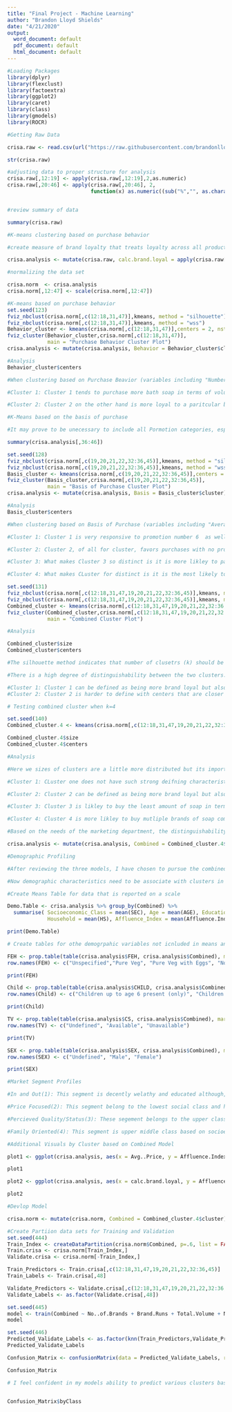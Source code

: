 ```yaml
---
title: "Final Project - Machine Learning"
author: "Brandon Lloyd Shields"
date: "4/21/2020"
output:
  word_document: default
  pdf_document: default
  html_document: default
---
```


```r
#Loading Packages
library(dplyr)
library(flexclust)
library(factoextra)
library(ggplot2)
library(caret)
library(class)
library(gmodels)
library(ROCR)
```


```r
#Getting Raw Data

crisa.raw <- read.csv(url("https://raw.githubusercontent.com/brandonlloydshields/64060_001/master/CRISA"))

str(crisa.raw)

#adjusting data to proper structure for analysis
crisa.raw[,12:19] <- apply(crisa.raw[,12:19],2,as.numeric)
crisa.raw[,20:46] <- apply(crisa.raw[,20:46], 2, 
                           function(x) as.numeric((sub("%","", as.character(x))))/100)


#review summary of data

summary(crisa.raw)
```

```r
#K-means clustering based on purchase behavior

#create measure of brand loyalty that treats loyalty across all products equally. 

crisa.analysis <- mutate(crisa.raw, calc.brand.loyal = apply(crisa.raw[,23:30],1,max))

#normalizing the data set

crisa.norm  <- crisa.analysis
crisa.norm[,12:47] <- scale(crisa.norm[,12:47])
```

```r
#K-means based on purchase behavior
set.seed(123)
fviz_nbclust(crisa.norm[,c(12:18,31,47)],kmeans, method = "silhouette")
fviz_nbclust(crisa.norm[,c(12:18,31,47)],kmeans, method = "wss")
Behavior_cluster <- kmeans(crisa.norm[,c(12:18,31,47)],centers = 2, nstart = 25)
fviz_cluster(Behavior_cluster,crisa.norm[,c(12:18,31,47)], 
             main = "Purchase Behavior Cluster Plot")
crisa.analysis <- mutate(crisa.analysis, Behavior = Behavior_cluster$cluster)

#Analysis
Behavior_cluster$centers

#When clustering based on Purchase Beavior (variables including "Number of Brands", "Brand Runs", "Total Volume", "Number of Transactions", "Value", "Volume per Tranaction", and "Brand Loyalty" calculations) two distonct clusters are chosen asfter using the wss and silhoutte method. The clusters below show distinctness on all variables measured. 

#Cluster 1: Cluster 1 tends to purchase more bath soap in terms of volume and number of transactions.They purchase from more brands and while the may have a higher brand runs, (they purchase more) the areloyal to a particular brand. 

#Cluster 2: Cluster 2 on the other hand is more loyal to a paritcular brand, but purchases less soap in terms of both volume and number of tranctions. 
```

```r
#K-Means based on the basis of purchase

#It may prove to be unecessary to include all Pormotion categories, especially since many are not not used by cistomers. DOing a basic summary on these variables and reveiwing the means show that product 5 and 15 are most hevaily used and will be included in the cluster analysis. 

summary(crisa.analysis[,36:46])

set.seed(128)
fviz_nbclust(crisa.norm[,c(19,20,21,22,32:36,45)],kmeans, method = "silhouette")
fviz_nbclust(crisa.norm[,c(19,20,21,22,32:36,45)],kmeans, method = "wss")
Basis_cluster <- kmeans(crisa.norm[,c(19,20,21,22,32:36,45)],centers = 4, nstart = 25)
fviz_cluster(Basis_cluster,crisa.norm[,c(19,20,21,22,32:36,45)], 
             main = "Basis of Purchase Cluster Plot")
crisa.analysis <- mutate(crisa.analysis, Basis = Basis_cluster$cluster)

#Analysis
Basis_cluster$centers

#When clustering based on Basis of Purchase (variables including "Average Price", "Volume Purchased with No Promotion", "Volume purchased under Promotion 6", "Volume Purchased Under Other Promotion" Percent of volume purchased under catrgories 1-5 and percent of volume purchased under promotion 5 and 14) four distonct clusters are chosen asfter using the wss and silhoutte method. 

#Cluster 1: Cluster 1 is very responsive to promotion number 6  as well as other promotions. Of all clusters, they are the group most adverse to making purchases with no promotions at all. Their purchase seem to favor price catrgory 4 and are not overly responsive to either proposistion catrgory 5 or 15.

#Cluster 2: Cluster 2, of all for cluster, favors purchases with no promotions and was the most adverse promotion 6 and others. Cluster 2 favors price category 2 and proposition catgegory 5 over 14 (although the afinity or adversion to other does not have a strong magnitude.)

#Cluster 3: What makes Cluster 3 so distinct is it is more likley to pay higher prices than the other clusters and not having a strong preference for pormotions. It favors price category number one and does not an affinity for either proposistion category.

#Cluster 4: What makes CLuster for distinct is it is the most likely to spend the least on soap but they do not respond as well to promotion 6 as compared to other promotions. They have strong preference for Price Category 3 and are strongly adverse to Price Category 2. They are also very responsive to Proposition Category 14 but it is quite the opposite for Proposistion Category 5. 
```

```r
set.seed(131)
fviz_nbclust(crisa.norm[,c(12:18,31,47,19,20,21,22,32:36,45)],kmeans, method = "silhouette")
fviz_nbclust(crisa.norm[,c(12:18,31,47,19,20,21,22,32:36,45)],kmeans, method = "wss")
Combined_cluster <- kmeans(crisa.norm[,c(12:18,31,47,19,20,21,22,32:36,45)],centers = 2, nstart = 25)
fviz_cluster(Combined_cluster,crisa.norm[,c(12:18,31,47,19,20,21,22,32:36,45)], 
             main = "Combined Cluster Plot")

#Analysis

Combined_cluster$size
Combined_cluster$centers

#The silhouette method indicates that number of clusetrs (k) should be equal to two. However, there is some concern over whether or not marketing would be able to provided the kind of targeted promotions based on two clusters, especially considering the size difference bewteen the two (Cluster 1 = 72 and Cluster 2 = 528)

#There is a high degree of distinguishability between the two clusters. 

#Cluster 1: Cluster 1 can be defined as being more brand loyal but also price adverse with a stronger preference for Price Category # 3 over all others and very responsive to proposistion 14. 
#Cluster 2: Cluster 2 is harder to define with centers that are closer to zero across all variable. This is not suprising given the size as cluster 2. Based on this and the fact the WSS method does not clealry indiciate two clusters via the elbow method, there is a reason to review clustering when k = 3 or 4. 


```

```r
# Testing combined cluster when k=4

set.seed(140)
Combined_cluster.4 <- kmeans(crisa.norm[,c(12:18,31,47,19,20,21,22,32:36,45)],centers = 4, nstart = 25)

Combined_cluster.4$size
Combined_cluster.4$centers

#Analysis 

#Here we sizes of clusters are a little more distributed but its important to see if they are distinguishable. Based on analysis below when using all variables, I would opt for four clusters.

#Cluster 1: CLuster one does not have such strong deifning characteristics as the other clusters. What can be said it is reativley responsive to Proposistion Category 5, and makes purchases with no promotion more so than other clusters.

#Cluster 2: Cluster 2 can be defined as being more brand loyal but also price sensitive with a stronger preference for Price Category # 3 over all others and very responsive to proposistion 14

#Cluster 3: Cluster 3 is likley to buy the least amount of soap in terms of volume comapred to other clusters. This coincides with lower total volume and number of transactions. They are not overly brand loyal and are likley to pay the highest average price. They heavily favor price category 2 and are not responsive to either proposistion category. They are not enticed by promotions and respond strongly to price category 1 but neither proposisiton category.

#Cluster 4: Cluster 4 is more likley to buy mutliple brands of soap comapred to the other clusters, have longer brand runs, and have higher number of transactions. They are not very brand loyal and fall in the middle in terms of average price. They are more responsive to promotion 6 than others and are less likley to buy when there is no promotion.

#Based on the needs of the marketing department, the distinguishability of the clusters, and consulting the WSS method for k selection, I have decided that the combined model should include four clusters.

crisa.analysis <- mutate(crisa.analysis, Combined = Combined_cluster.4$cluster)
```

```r
#Demographic Profiling

#After reviewing the three models, I have chosen to pursue the combined model. Distinguishable characteristics appear in both Purchase Beahvior and Basis of Purchase that it warrants a combined appraoch. 

#Now demographic characteristics need to be associate with clusters in order to provide market segments.

#Create Means Table for data that is reported on a scale

Demo.Table <- crisa.analysis %>% group_by(Combined) %>% 
  summarise( Socioeconomic_Class = mean(SEC), Age = mean(AGE), Education =  mean(EDU),
             Household = mean(HS), Affluence_Index = mean(Affluence.Index))

print(Demo.Table)


```

```r
# Create tables for othe demogrpahic variables not icnluded in means analysis. These do not show high degree pf variability across groups and are not as important in creating differentiated segments.

FEH <- prop.table(table(crisa.analysis$FEH, crisa.analysis$Combined), margin = 2)
row.names(FEH) <- c("Unspecified","Pure Veg", "Pure Veg with Eggs", "Non Veg")

print(FEH)

Child <- prop.table(table(crisa.analysis$CHILD, crisa.analysis$Combined), margin = 2)
row.names(Child) <- c("Children up to age 6 present (only)", "Children ubetween 7-14 present (only)", "Both", "None", "Unspecified" )

print(Child)

TV <- prop.table(table(crisa.analysis$CS, crisa.analysis$Combined), margin = 2)
row.names(TV) <- c("Undefined", "Available", "Unavailable")

print(TV)

SEX <- prop.table(table(crisa.analysis$SEX, crisa.analysis$Combined), margin = 2)
row.names(SEX) <- c("Undefined", "Male", "Female")

print(SEX)
```

```r
#Market Segment Profiles

#In and Out(1): This segment is decently welathy and educated although, less than the Percieved Quality/Status and Family Oriented segments. They often make purchases with no promotion and are most responsive to the beauty proposistion. 

#Price Focused(2): This segment belong to the lowest social class and has lower levels of education and wealth. Because of this they spend the least amount per unit of soap and are extremley brand loyal. They are very reposnisve to using coupons (Price Category 1) and the proposisiton of any carbolic. 

#Percieved Quality/Status(3): These segement belongs to the upper class and is marked by higher education and wealth. However, this group tends to have a smaller household. This means they do not buy large volumes of soap. This group is not responsive to promotions and is not brand loyal. They are the most likley to pay the highest price for soap which coinsides with their preference for premium soaps (Price Category 1) which could be due to higher disposable income, and price as a proxy for wqality.

#Family Oriented(4): This segment is upper middle class based on socioeconmic staus and are very educated and overall affluent. This allows them to support large family's which coinside with large volumes of soap purchases.This group is not overly brand loyal and will try various brands. They are less likely to buy when there is a promotion and responded well to promotion #6, banded offers. Because they have larger households they are not looking to spend a lot of money on soap, but their affluence means that they will pay more than others for a quality porduct.  

```

```r
#Additional Visuals by Cluster based on Combined Model

plot1 <- ggplot(crisa.analysis, aes(x = Avg..Price, y = Affluence.Index, color = SEC)) + geom_jitter() + facet_grid(.~Combined) + ggtitle("Average Price, Affluence and Class by Cluster") + xlab("Average Price") + ylab("Affluence Index") + labs(color = "Class") + theme_bw()

plot1

plot2 <- ggplot(crisa.analysis, aes(x = calc.brand.loyal, y = Affluence.Index, color = SEC)) + geom_jitter() + facet_grid(.~Combined) + ggtitle("Brand Loyalty, Affluence and Class by Cluster") + xlab("Average Price") + ylab("Affluence Index") + labs(color = "Class") + theme_bw()

plot2 
```

```r
#Devlop Model

crisa.norm <- mutate(crisa.norm, Combined = Combined_cluster.4$cluster)

#Create Partiion data sets for Training and Validation
set.seed(444)
Train_Index <- createDataPartition(crisa.norm$Combined, p=.6, list = FALSE)
Train.crisa <- crisa.norm[Train_Index,]
Validate.crisa <- crisa.norm[-Train_Index,]

Train_Predictors <- Train.crisa[,c(12:18,31,47,19,20,21,22,32:36,45)]
Train_Labels <- Train.crisa[,48]

Validate_Predictors <- Validate.crisa[,c(12:18,31,47,19,20,21,22,32:36,45)]
Validate_Labels <- as.factor(Validate.crisa[,48])


```

```r
set.seed(445)
model <- train(Combined ~ No..of.Brands + Brand.Runs + Total.Volume + No..of..Trans + Value + Trans...Brand.Runs + Vol.Tran + Avg..Price +  Pur.Vol.No.Promo.... + Pur.Vol.Promo.6.. + Pur.Vol.Other.Promo.. + Others.999 + Pr.Cat.1 + Pr.Cat.2 + Pr.Cat.3 + Pr.Cat.4 + PropCat.5 + PropCat.6 +  PropCat.7 + PropCat.8 + PropCat.9 + PropCat.10 + PropCat.11 + PropCat.12 + PropCat.13 + PropCat.14 + PropCat.15 + calc.brand.loyal, Train.crisa, method = "knn")
model
```

```r
set.seed(446)
Predicted_Validate_Labels <- as.factor(knn(Train_Predictors,Validate_Predictors, cl = Train_Labels, k = 9))
Predicted_Validate_Labels

```

```r

Confusion_Matrix <- confusionMatrix(data = Predicted_Validate_Labels, reference = Validate_Labels)

Confusion_Matrix

```

```r
# I feel confident in my models ability to predict various clusters based on performance metrics. The accuracy of the model was 91.25% meaning a high degree of of clusters were correctly identified. Sensitivity across the clusters were also high for all three clases meaning the model does a good job at finding all relevant cases within the dataset for each cluster and a low number of false negatives. Precision metrics are all above 85% meaning for each class, the model indicates low number of false positives.


Confusion_Matrix$byClass


```

